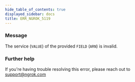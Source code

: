 ```yaml
---
hide_table_of_contents: true
displayed_sidebar: docs
title: ERR_NGROK_5119
---
```


### Message

The service (`VALUE`) of the provided `FIELD` (`ARN`) is invalid.

<ErrorDetails />

### Further help

If you're having trouble resolving this error, please reach out to [support@ngrok.com](mailto:support@ngrok.com?subject=Help%20with%20ERR_NGROK_5119)
